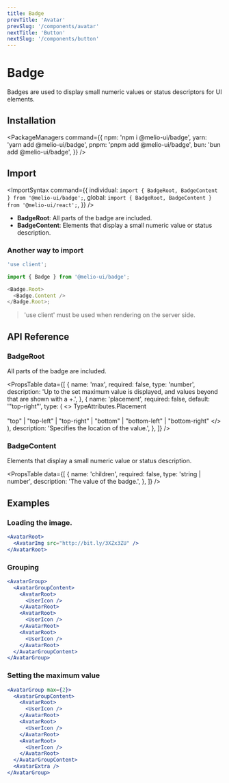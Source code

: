 ```yaml
---
title: Badge
prevTitle: 'Avatar'
prevSlug: '/components/avatar'
nextTitle: 'Button'
nextSlug: '/components/button'
---
```


# Badge

<Description>
  Badges are used to display small numeric values or status descriptors for UI elements.
</Description>

<DemoContainer>
  <BadgeDemo />
  <DemoCodeBlock component="badge" />
</DemoContainer>

## Installation

<PackageManagers
  command={{
    npm: 'npm i @melio-ui/badge',
    yarn: 'yarn add @melio-ui/badge',
    pnpm: 'pnpm add @melio-ui/badge',
    bun: 'bun add @melio-ui/badge',
  }}
/>

## Import

<ImportSyntax
  command={{
    individual: `import { BadgeRoot, BadgeContent } from '@melio-ui/badge';`,
    global: `import { BadgeRoot, BadgeContent } from '@melio-ui/react';`,
  }}
/>

- **BadgeRoot**: All parts of the badge are included.
- **BadgeContent**: Elements that display a small numeric value or status description.

### Another way to import

```js
'use client';

import { Badge } from '@melio-ui/badge';

<Badge.Root>
  <Badge.Content />
</Badge.Root>;
```

> 'use client' must be used when rendering on the server side.

## API Reference

### BadgeRoot

All parts of the badge are included.

<PropsTable
  data={[
    {
      name: 'max',
      required: false,
      type: 'number',
      description:
        'Up to the set maximum value is displayed, and values beyond that are shown with a +.',
    },
    {
      name: 'placement',
      required: false,
      default: '"top-right"',
      type: (
        <>
          TypeAttributes.Placement
          <br />
          <br />
          "top" | "top-left" | "top-right" | "bottom" | "bottom-left" | "bottom-right"
        </>
      ),
      description: 'Specifies the location of the value.',
    },
  ]}
/>

### BadgeContent

Elements that display a small numeric value or status description.

<PropsTable
  data={[
    {
      name: 'children',
      required: false,
      type: 'string | number',
      description: 'The value of the badge.',
    },
  ]}
/>

## Examples

### Loading the image.

```jsx
<AvatarRoot>
  <AvatarImg src="http://bit.ly/3XZx3ZU" />
</AvatarRoot>
```

### Grouping

```jsx
<AvatarGroup>
  <AvatarGroupContent>
    <AvatarRoot>
      <UserIcon />
    </AvatarRoot>
    <AvatarRoot>
      <UserIcon />
    </AvatarRoot>
    <AvatarRoot>
      <UserIcon />
    </AvatarRoot>
  </AvatarGroupContent>
</AvatarGroup>
```

### Setting the maximum value

```jsx
<AvatarGroup max={2}>
  <AvatarGroupContent>
    <AvatarRoot>
      <UserIcon />
    </AvatarRoot>
    <AvatarRoot>
      <UserIcon />
    </AvatarRoot>
    <AvatarRoot>
      <UserIcon />
    </AvatarRoot>
  </AvatarGroupContent>
  <AvatarExtra />
</AvatarGroup>
```
